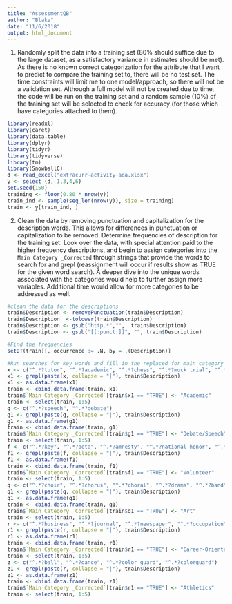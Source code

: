 ```yaml
---
title: "AssessmentQB"
author: "Blake"
date: "11/6/2018"
output: html_document
---
```


1. Randomly split the data into a training set (80% should suffice due to the large dataset, as a satisfactory variance in estimates should be met). As there is no known correct categorization for the attribute that I want to predict to compare the training set to, there will be no test set. The time constraints will limit me to one model/approach, so there will not be a validation set. Although a full model will not be created due to time, the code will be run on the training set and a random sample (10%) of the training set will be selected to check for accuracy (for those which have categories attached to them). 
```r
library(readxl)
library(caret)
library(data.table)
library(dplyr)
library(tidyr)
library(tidyverse)
library(tm)
library(SnowballC)
d <- read_excel("extracurr-activity-ada.xlsx")
y <- select (d, 1,3,4,6)
set.seed(150)
training <- floor(0.80 * nrow(y))
train_ind <- sample(seq_len(nrow(y)), size = training)
train <- y[train_ind, ]
```
2. Clean the data by removing punctuation and capitalization for the description words. This allows for differences in punctuation or capitalization to be removed. Determine frequencies of description for the training set. Look over the data, with special attention paid to the higher frequency descriptions, and begin to assign categories into the `Main Category _Corrected` through strings that provide the words to search for and grepl (reassignment will occur if results show as TRUE for the given word search). A deeper dive into the unique words associated with the categories would help to further assign more variables. Additional time would allow for more categories to be addressed as well.

```r
#clean the data for the descriptions
train$Description <- removePunctuation(train$Description)
train$Description  <-tolower(train$Description)
train$Description <- gsub("http.*","",  train$Description)
train$Description <- gsub("[[:punct:]]", "", train$Description)

#Find the frequencies
setDT(train)[, occurrence := .N, by = .(Description)]

#Run searches for key words and fill in the replaced for main category based on the search
x <- c("^.*?tutor", "^.*?academic", "^.*?chess", "^.*?mock trial", "^.*?chol", "^.*?philosophy club", "^.*?academic decathlon", "^.*?upward bound", "^.*?college now", "^.*?council", "^.*?science", "^.*?book", "^.*?ecology", "^.*?reading", "^.*?acca", "^.*?math")
x1 <- grepl(paste(x, collapse = "|"), train$Description)
x1 <- as.data.frame(x1)
train <- cbind.data.frame(train, x1)
train$`Main Category _Corrected`[train$x1 == "TRUE"] <- "Academic"
train <- select(train, 1:5)
g <- c("^.*?speech", "^.*?debate")
g1 <- grepl(paste(g, collapse = "|"), train$Description)
g1 <- as.data.frame(g1)
train <- cbind.data.frame(train, g1)
train$`Main Category _Corrected`[train$g1 == "TRUE"] <- "Debate/Speech"
train <- select(train, 1:5)
f <- c("^.*?key", "^.*?beta", "^.*?amnesty", "^.*?national honor", "^.*?cancer", "^.*?volunteer")
f1 <- grepl(paste(f, collapse = "|"), train$Description)
f1 <- as.data.frame(f1)
train <- cbind.data.frame(train, f1)
train$`Main Category _Corrected`[train$f1 == "TRUE"] <- "Volunteer"
train <- select(train, 1:5)
q <- c("^.*?choir", "^.*?chorus", "^.*?choral", "^.*?drama", "^.*?band", "^.*?anime", "^.*?art")
q1 <- grepl(paste(q, collapse = "|"), train$Description)
q1 <- as.data.frame(q1)
train <- cbind.data.frame(train, q1)
train$`Main Category _Corrected`[train$q1 == "TRUE"] <- "Art"
train <- select(train, 1:5)
r <- c("^.*?business", "^.*?journal", "^.*?newspaper", "^.*?occupation", "^.*?career", "^.*?politic")
r1 <- grepl(paste(r, collapse = "|"), train$Description)
r1 <- as.data.frame(r1)
train <- cbind.data.frame(train, r1)
train$`Main Category _Corrected`[train$r1 == "TRUE"] <- "Career-Oriented"
train <- select(train, 1:5)
z <- c("^.*?ball", "^.*?dance", "^.*?color guard", "^.*?colorguard")
z1 <- grepl(paste(r, collapse = "|"), train$Description)
z1 <- as.data.frame(z1)
train <- cbind.data.frame(train, z1)
train$`Main Category _Corrected`[train$r1 == "TRUE"] <- "Athletics"
train <- select(train, 1:5)
```

```{}

```
